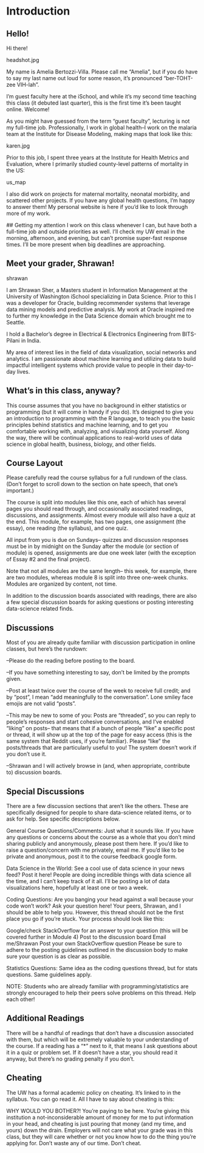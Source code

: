 # Introduction {#intro}

## Hello!
Hi there!

headshot.jpg

My name is Amelia Bertozzi-Villa. Please call me "Amelia", but if you do have to say my last name out loud for some reason, it's pronounced "ber-TOHT-zee VIH-lah". 

I'm guest faculty here at the iSchool, and while it's my second time teaching this class (it debuted last quarter), this is the first time it's been taught online. Welcome! 

As you might have guessed from the term "guest faculty", lecturing is not my full-time job. Professionally, I work in global health--I work on the malaria team at the Institute for Disease Modeling, making maps that look like this:

karen.jpg

Prior to this job, I spent three years at the Institute for Health Metrics and Evaluation, where I primarily studied county-level patterns of mortality in the US: 

 us_map

I also did work on projects for maternal mortality, neonatal morbidity, and scattered other projects. If you have any global health questions, I'm happy to answer them! My personal website is here if you'd like to look through more of my work.

 

 ## Getting my attention
 I work on this class whenever I can, but have both a full-time job and outside priorities as well. I'll check my UW email in the morning, afternoon, and evening, but can't promise super-fast response times. I'll be more present when big deadlines are approaching. 

 

## Meet your grader, Shrawan!
shrawan

I am Shrawan Sher, a Masters student in Information Management at the University of Washington iSchool specializing in Data Science. Prior to this I was a developer for Oracle, building recommender systems that leverage data mining models and predictive analysis. My work at Oracle inspired me to further my knowledge in the Data Science domain which brought me to Seattle.

I hold a Bachelor’s degree in Electrical & Electronics Engineering from BITS-Pilani in India.

My area of interest lies in the field of data visualization, social networks and analytics. I am passionate about machine learning and utilizing data to build impactful intelligent systems which provide value to people in their day-to-day lives.

 

## What's in this class, anyway?
 This course assumes that you have no background in either statistics or programming (but it will come in handy if you do). It's designed to give you an introduction to programming with the R language, to teach you the basic principles behind statistics and machine learning, and to get you comfortable working with, analyzing, and visualizing data yourself. Along the way, there will be continual applications to real-world uses of data science in global health, business, biology, and other fields. 

 

## Course Layout
Please carefully read the course syllabus for a full rundown of the class. (Don't forget to scroll down to the section on hate speech, that one's important.)

The course is split into modules like this one, each of which has several pages you should read through, and occasionally associated readings, discussions, and assignments. Almost every module will also have a quiz at the end. This module, for example, has two pages, one assignment (the essay), one reading (the syllabus),  and one quiz. 

All input from you is due on Sundays-- quizzes and discussion responses must be in by midnight on the Sunday after the module (or section of module) is opened, assignments are due one week later (with the exception of Essay #2 and the final project).

Note that not all modules are the same length-- this week, for example, there are two modules, whereas module 8 is split into three one-week chunks. Modules are organized by content, not time.   

In addition to the discussion boards associated with readings, there are also a few special discussion boards for asking questions or posting interesting data-science related finds.

 

## Discussions
Most of you are already quite familiar with discussion participation in online classes, but here's the rundown:

--Please do the reading before posting to the board.

--If you have something interesting to say, don't be limited by the prompts given.

--Post at least twice over the course of the week to receive full credit; and by "post", I mean "add meaningfully to the conversation". Lone smiley face emojis are not valid "posts".

--This may be new to some of you: Posts are "threaded", so you can reply to people's responses and start cohesive conversations, and I've enabled "liking" on posts-- that means that if a bunch of people "like" a specific post or thread, it will show up at the top of the page for easy access (this is the same system that Reddit uses, if you're familiar). Please "like" the posts/threads that are particularly useful to you! The system doesn't work if you don't use it.

--Shrawan and I will actively browse in (and, when appropriate, contribute to) discussion boards.

 

## Special Discussions
There are a few discussion sections that aren't like the others. These are specifically designed for people to share data-science related items, or to ask for help. See specific descriptions below.

General Course Questions/Comments: Just what it sounds like. If you have any questions or concerns about the course as a whole that you don't mind sharing publicly and anonymously, please post them here. If you'd like to raise a question/concern with me privately, email me. If you'd like to be private and anonymous, post it to the course feedback google form. 

Data Science in the World: See a cool use of data science in your news feed? Post it here! People are doing incredible things with data science all the time, and I can't keep track of it all. I'll be posting a lot of data visualizations here, hopefully at least one or two a week. 

Coding Questions: Are you banging your head against a wall because your code won't work? Ask your question here! Your peers, Shrawan, and I should be able to help you. However, this thread should not be the first place you go if you're stuck. Your process should look like this:

Google/check StackOverflow for an answer to your question (this will be covered further in Module 4)
Post to the discussion board
Email me/Shrawan
Post your own StackOverflow question
Please be sure to adhere to the posting guidelines outlined in the discussion body to make sure your question is as clear as possible. 

Statistics Questions: Same idea as the coding questions thread, but for stats questions. Same guidelines apply. 

NOTE: Students who are already familiar with programming/statistics are strongly encouraged to help their peers solve problems on this thread. Help each other! 

 

## Additional Readings
 There will be a handful of readings that don't have a discussion associated with them, but which will be extremely valuable to your understanding of the course. If a reading has a "*" next to it, that means I ask questions about it in a quiz or problem set. If it doesn't have a star, you should read it anyway, but there's no grading penalty if you don't. 

 

## Cheating
The UW has a formal academic policy on cheating. It's linked to in the syllabus. You can go read it. All I have to say about cheating is this: 

WHY WOULD YOU BOTHER?!
You're paying to be here. You're giving this institution a not-inconsiderable amount of money for me to put information in your head, and cheating is just pouring that money (and my time, and yours) down the drain. Employers will not care what your grade was in this class, but they will care whether or not you know how to do the thing you're applying for. Don't waste any of our time. Don't cheat.
